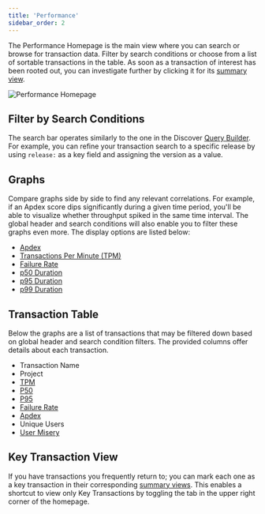 ```yaml
---
title: 'Performance'
sidebar_order: 2
---
```


The Performance Homepage is the main view where you can search or browse for transaction data. Filter by search conditions or choose from a list of sortable transactions in the table. As soon as a transaction of interest has been rooted out, you can investigate further by clicking it for its [summary view](/performance-monitoring/performance/transaction-summary/).

![Performance Homepage](./perf-homepage.png)

## Filter by Search Conditions

The search bar operates similarly to the one in the Discover [Query Builder](/performance-monitoring/discover-queries/query-builder/#filter-by-search-conditions). For example, you can refine your transaction search to a specific release by using `release:` as a key field and assigning the version as a value.

## Graphs

Compare graphs side by side to find any relevant correlations. For example, if an Apdex score dips significantly during a given time period, you'll be able to visualize whether throughput spiked in the same time interval. The global header and search conditions will also enable you to filter these graphs even more. The display options are listed below:

- [Apdex](/performance-monitoring/performance/metrics/#apdex)
- [Transactions Per Minute (TPM)](/performance-monitoring/performance/metrics/#throughput-total-tpm-tps)
- [Failure Rate](/performance-monitoring/performance/metrics/#failure-rate)
- [p50 Duration](/performance-monitoring/performance/metrics/#p50-threshold)
- [p95 Duration](/performance-monitoring/performance/metrics/#p95-threshold)
- [p99 Duration](/performance-monitoring/performance/metrics/#p99-threshold)

## Transaction Table

Below the graphs are a list of transactions that may be filtered down based on global header and search condition filters. The provided columns offer details about each transaction.

- Transaction Name
- Project
- [TPM](/performance-monitoring/performance/metrics/#throughput-total-rpm-rps)
- [P50](/performance-monitoring/performance/metrics/#average-transaction-duration)
- [P95](/performance-monitoring/performance/metrics/#p95-threshold)
- [Failure Rate](/performance-monitoring/performance/metrics/#failure-rate)
- [Apdex](/performance-monitoring/performance/metrics/#apdex)
- Unique Users
- [User Misery](/performance-monitoring/performance/metrics/#user-misery)

## Key Transaction View

If you have transactions you frequently return to;  you can mark each one as a key transaction in their corresponding [summary views](/performance-monitoring/performance/transaction-summary/#key-transaction). This enables a shortcut to view only Key Transactions by toggling the tab in the upper right corner of the homepage.
